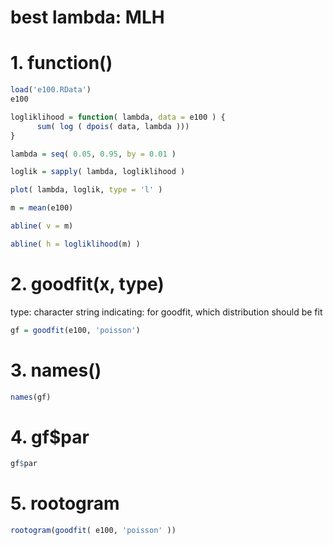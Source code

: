 

# best lambda:  MLH

# 1. function()


```r
load('e100.RData')
e100
```

```r
logliklihood = function( lambda, data = e100 ) {
      sum( log ( dpois( data, lambda )))
}

lambda = seq( 0.05, 0.95, by = 0.01 )

loglik = sapply( lambda, logliklihood )

plot( lambda, loglik, type = 'l' )

m = mean(e100)

abline( v = m)

abline( h = logliklihood(m) )
```


# 2. goodfit(x, type)

type:  character string indicating:  for goodfit, which distribution should be fit

```r
gf = goodfit(e100, 'poisson')
```


# 3. names()

```r
names(gf)
```

# 4. gf$par

```r
gf$par
```

# 5. rootogram
```r
rootogram(goodfit( e100, 'poisson' ))
```



